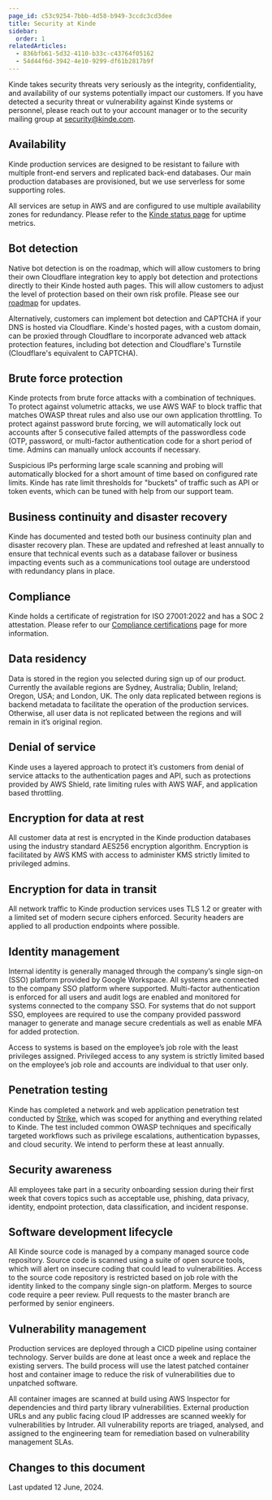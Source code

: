 ```yaml
---
page_id: c53c9254-7bbb-4d58-b949-3ccdc3cd3dee
title: Security at Kinde
sidebar:
  order: 1
relatedArticles:
  - 836bfb61-5d32-4110-b33c-c43764f05162
  - 54d44f6d-3942-4e10-9299-df61b2817b9f
---
```


Kinde takes security threats very seriously as the integrity, confidentiality, and availability of our systems potentially impact our customers. If you have detected a security threat or vulnerability against Kinde systems or personnel, please reach out to your account manager or to the security mailing group at [security@kinde.com](mailto:security@kinde.com).

## **Availability**

Kinde production services are designed to be resistant to failure with multiple front-end servers and replicated back-end databases. Our main production databases are provisioned, but we use serverless for some supporting roles.

All services are setup in AWS and are configured to use multiple availability zones for redundancy. Please refer to the [Kinde status page](https://status.kinde.com/) for uptime metrics.

## Bot detection

Native bot detection is on the roadmap, which will allow customers to bring their own Cloudflare integration key to apply bot detection and protections directly to their Kinde hosted auth pages. This will allow customers to adjust the level of protection based on their own risk profile. Please see our [roadmap](https://updates.kinde.com/board) for updates.

Alternatively, customers can implement bot detection and CAPTCHA if your DNS is hosted via Cloudflare. Kinde's hosted pages, with a custom domain, can be proxied through Cloudflare to incorporate advanced web attack protection features, including bot detection and Cloudflare's Turnstile (Cloudflare's equivalent to CAPTCHA).

## Brute force protection

Kinde protects from brute force attacks with a combination of techniques. To protect against volumetric attacks, we use AWS WAF to block traffic that matches OWASP threat rules and also use our own application throttling. To protect against password brute forcing, we will automatically lock out accounts after 5 consecutive failed attempts of the passwordless code (OTP, password, or multi-factor authentication code for a short period of time. Admins can manually unlock accounts if necessary.

Suspicious IPs performing large scale scanning and probing will automatically blocked for a short amount of time based on configured rate limits. Kinde has rate limit thresholds for "buckets" of traffic such as API or token events, which can be tuned with help from our support team.

## **Business continuity and disaster recovery**

Kinde has documented and tested both our business continuity plan and disaster recovery plan. These are updated and refreshed at least annually to ensure that technical events such as a database failover or business impacting events such as a communications tool outage are understood with redundancy plans in place.

## Compliance

Kinde holds a certificate of registration for ISO 27001:2022 and has a SOC 2 attestation. Please refer to our [Compliance certifications](/trust-center/privacy-and-compliance/compliance/) page for more information.

## **Data residency**

Data is stored in the region you selected during sign up of our product. Currently the available regions are Sydney, Australia; Dublin, Ireland; Oregon, USA; and London, UK. The only data replicated between regions is backend metadata to facilitate the operation of the production services. Otherwise, all user data is not replicated between the regions and will remain in it’s original region.

## Denial of service

Kinde uses a layered approach to protect it’s customers from denial of service attacks to the authentication pages and API, such as protections provided by AWS Shield, rate limiting rules with AWS WAF, and application based throttling.

## **Encryption for data at rest**

All customer data at rest is encrypted in the Kinde production databases using the industry standard AES256 encryption algorithm. Encryption is facilitated by AWS KMS with access to administer KMS strictly limited to privileged admins.

## **Encryption for data in transit**

All network traffic to Kinde production services uses TLS 1.2 or greater with a limited set of modern secure ciphers enforced. Security headers are applied to all production endpoints where possible.

## **Identity management**

Internal identity is generally managed through the company’s single sign-on (SSO) platform provided by Google Workspace. All systems are connected to the company SSO platform where supported. Multi-factor authentication is enforced for all users and audit logs are enabled and monitored for systems connected to the company SSO. For systems that do not support SSO, employees are required to use the company provided password manager to generate and manage secure credentials as well as enable MFA for added protection.

Access to systems is based on the employee’s job role with the least privileges assigned. Privileged access to any system is strictly limited based on the employee’s job role and accounts are individual to that user only.

## **Penetration testing**

Kinde has completed a network and web application penetration test conducted by [Strike](https://strike.sh/), which was scoped for anything and everything related to Kinde. The test included common OWASP techniques and specifically targeted workflows such as privilege escalations, authentication bypasses, and cloud security. We intend to perform these at least annually.

## **Security awareness**

All employees take part in a security onboarding session during their first week that covers topics such as acceptable use, phishing, data privacy, identity, endpoint protection, data classification, and incident response.

## **Software development lifecycle**

All Kinde source code is managed by a company managed source code repository. Source code is scanned using a suite of open source tools, which will alert on insecure coding that could lead to vulnerabilities. Access to the source code repository is restricted based on job role with the identity linked to the company single sign-on platform. Merges to source code require a peer review. Pull requests to the master branch are performed by senior engineers.

## **Vulnerability management**

Production services are deployed through a CICD pipeline using container technology. Server builds are done at least once a week and replace the existing servers. The build process will use the latest patched container host and container image to reduce the risk of vulnerabilities due to unpatched software.

All container images are scanned at build using AWS Inspector for dependencies and third party library vulnerabilities. External production URLs and any public facing cloud IP addresses are scanned weekly for vulnerabilities by Intruder. All vulnerability reports are triaged, analysed, and assigned to the engineering team for remediation based on vulnerability management SLAs.

## **Changes to this document**

Last updated 12 June, 2024.
